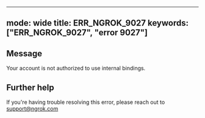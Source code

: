 
---
mode: wide
title: ERR_NGROK_9027
keywords: ["ERR_NGROK_9027", "error 9027"]
---

## Message
Your account is not authorized to use internal bindings.




## Further help
If you're having trouble resolving this error, please reach out to [support@ngrok.com](mailto:support@ngrok.com?subject=Help%20with%20ERR_NGROK_9027)

